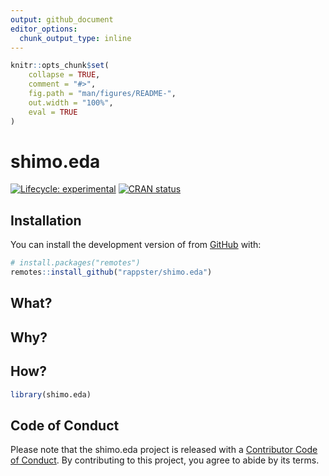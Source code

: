 ```yaml
---
output: github_document
editor_options: 
  chunk_output_type: inline
---
```


<!-- README.md is generated from README.Rmd. Please edit that file -->

```r
knitr::opts_chunk$set(
    collapse = TRUE,
    comment = "#>",
    fig.path = "man/figures/README-",
    out.width = "100%",
    eval = TRUE
)
```

# shimo.eda

<!-- badges: start -->
[![Lifecycle: experimental](https://img.shields.io/badge/lifecycle-experimental-orange.svg)](https://lifecycle.r-lib.org/articles/stages.html#experimental)
[![CRAN status](https://www.r-pkg.org/badges/version/valid)](https://CRAN.R-project.org/package=valid)
<!-- badges: end -->

## Installation

You can install the development version of from [GitHub](https://github.com/) with:

```r
# install.packages("remotes")
remotes::install_github("rappster/shimo.eda")
```

## What?



## Why?



## How?

```r
library(shimo.eda)
```

## Code of Conduct

Please note that the shimo.eda project is released with a [Contributor Code of Conduct](https://contributor-covenant.org/version/2/0/CODE_OF_CONDUCT.html). By contributing to this project, you agree to abide by its terms.
